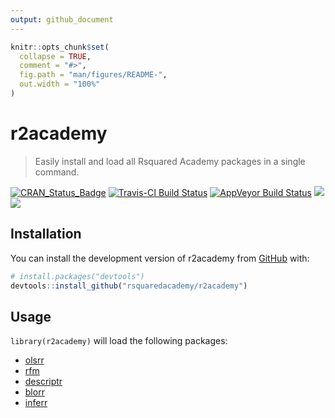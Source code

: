 ```yaml
---
output: github_document
---
```


<!-- README.md is generated from README.Rmd. Please edit that file -->

```r
knitr::opts_chunk$set(
  collapse = TRUE,
  comment = "#>",
  fig.path = "man/figures/README-",
  out.width = "100%"
)
```
# r2academy

> Easily install and load all Rsquared Academy packages in a single command.

[![CRAN_Status_Badge](http://www.r-pkg.org/badges/version/r2academy)](https://cran.r-project.org/package=r2academy)
[![Travis-CI Build Status](https://travis-ci.org/rsquaredacademy/r2academy.svg?branch=master)](https://travis-ci.org/rsquaredacademy/r2academy) [![AppVeyor Build Status](https://ci.appveyor.com/api/projects/status/github/rsquaredacademy/r2academy?branch=master&svg=true)](https://ci.appveyor.com/project/rsquaredacademy/r2academy)
[![](https://cranlogs.r-pkg.org/badges/grand-total/olsrr)](https://cran.r-project.org/package=olsrr) ![](https://img.shields.io/badge/lifecycle-experimental-orange.svg)


## Installation

You can install the development version of r2academy from [GitHub](https://github.com) with:

``` r
# install.packages("devtools")
devtools::install_github("rsquaredacademy/r2academy")
```

## Usage

`library(r2academy)` will load the following packages:

- [olsrr](https://olsrr.rsquaredacademy.com)
- [rfm](https://rfm.rsquaredacademy.com)
- [descriptr](https://descriptr.rsquaredacademy.com)
- [blorr](https://blorr.rsquaredacademy.com)
- [inferr](https://inferr.rsquaredacademy.com)

